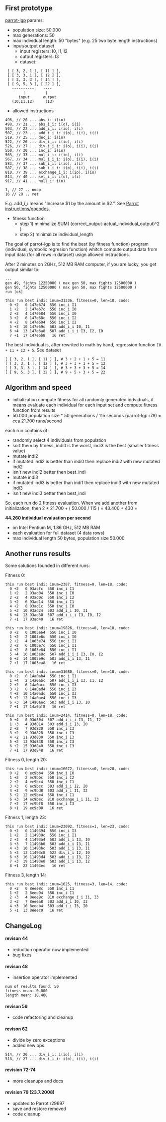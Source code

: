 == First prototype ==
[[parrot-lgp]] params:
* population size: 50.000
* max generations: 50
* max individual length: 50 "bytes" (e.g. 25 two byte length instructions)
* input/output dataset
** input registers: I0, I1, I2
** output registers: I3
** dataset:
<pre>
 [ [ 3, 2, 1 ], [ 11 ] ],
 [ [ 3, 3, 1 ], [ 12 ] ], 
 [ [ 3, 3, 3 ], [ 14 ] ], 
 [ [ 9, 5, 3 ], [ 22 ] ], 
   ----------    ----
        |         |
      input      output
   (I0,I1,I2)     (I3)
</pre>

* allowed instructions
<pre>
496, // 20 ... abs_i: i(io)
498, // 21 ... abs_i_i: i(o), i(i)
503, // 22 ... add_i_i: i(io), i(i)
507, // 23 ... add_i_i_i: i(o), i(i), i(i)
519, // 25 ... dec_i: i(io)
522, // 26 ... div_i_i: i(io), i(i)
526, // 27 ... div_i_i_i: i(o), i(i), i(i)
550, // 30 ... inc_i: i(io)
563, // 33 ... mul_i_i: i(io), i(i)
567, // 34 ... mul_i_i_i: i(o), i(i), i(i)
583, // 37 ... sub_i_i: i(io), i(i)
587, // 38 ... sub_i_i_i: i(o), i(i), i(i)
810, // 39 ... exchange_i_i: i(io), i(io)
814, // 40 ... set_i_i: i(o), i(i)
917, // 41 ... null_i: i(o)

1, // 27 .. noop
16 // 28 .. ret
</pre>
E.g. add_i_i means "Increase $1 by the amount in $2.". See [http://www.parrotcode.org/docs/ops/ Parrot instructions/opcodes].

* fitness function
** step 1) minimalize SUM( (correct_output-actual_individual_output)^2 )
** step 2) minimalize individual_length

The goal of parrot-lgp is to find the best (by fitness function) program (individual, symbolic regresion function) whitch compute output data from input data (for all rows in dataset) usign allowed instructions.

After 2 minutes on 2GHz, 512 MB RAM computer, if you are lucky, you get output similar to:
<pre>
...
gen 49, fights 12250000 ( max gen 50, max fights 12500000 )
gen 50, fights 12500000 ( max gen 50, max fights 12500000 )
run [ok]

this run best indi: inum=31336, fitness=0, len=18, code:
  0 +2   0 147e674  550 inc_i I1
  1 +2   2 147e67c  550 inc_i I0
  2 +2   4 147e684  550 inc_i I0
  3 +2   6 147e68c  550 inc_i I2
  4 +2   8 147e694  550 inc_i I2
  5 +3  10 147e69c  503 add_i_i I0, I1
  6 +4  13 147e6a8  507 add_i_i_i I3, I2, I0
  7 +1  17 147e6b8   16 ret
</pre>

The best individual is, after rewrited to math by hand, regression function <code>I0 + I1 + I2 + 5</code>. See dataset
 [ [ 3, 2, 1 ], [ 11 ] ], # 3 + 2 + 1 + 5 = 11
 [ [ 3, 3, 1 ], [ 12 ] ], # 3 + 3 + 1 + 5 = 12
 [ [ 3, 3, 3 ], [ 14 ] ], # 3 + 3 + 3 + 5 = 14
 [ [ 9, 5, 3 ], [ 22 ] ], # 9 + 5 + 3 + 5 = 22

== Algorithm and speed ==
* initialization compute fitness for all randomly generated indviduals, it means evaluate each individual for each input set and compute fitness function from results
* 50.000 population size * 50 generations / 115 seconds (parrot-lgp r79) = cca 21.700 runs/second
each run contains of:
* randomly select 4 individuals from population
* sort them by fitness, indi0 is the worst, indi3 is the best (smaller fitness value)
* mutate indi2
* if mutated indi2 is better than indi0 then replace indi2 with new mutated indi2
* isn't new indi2 better then best_indi
* mutate indi3
* if mutated indi3 is better than indi1 then replace indi3 with new mutated indi3
* isn't new indi3 better then best_indi
So, each run do 2 fitness evaluation. When we add another from initialization, then 2 * 21.700  + ( 50.000 / 115 ) = 43.400 + 430 = 

'''44.260 individual evaluation per second'''
* on Intel Pentium M, 1.86 GHz, 512 MB RAM
* each evaluation for full dataset (4 data rows)
* max individual length 50 bytes, population size 50.000

== Another runs results ==
Some solutions founded in different runs:

Fitness 0:
<pre>
this run best indi: inum=2387, fitness=0, len=18, code:
  0 +2   0 93acfc  550 inc_i I1
  1 +2   2 93ad04  550 inc_i I0
  2 +2   4 93ad0c  550 inc_i I2
  3 +2   6 93ad14  550 inc_i I1
  4 +2   8 93ad1c  550 inc_i I0
  5 +3  10 93ad24  503 add_i_i I0, I1
  6 +4  13 93ad30  507 add_i_i_i I3, I0, I2
  7 +1  17 93ad40   16 ret

this run best indi: inum=19826, fitness=0, len=18, code:
  0 +2   0 1003e64  550 inc_i I0
  1 +2   2 1003e6c  550 inc_i I0
  2 +2   4 1003e74  550 inc_i I1
  3 +2   6 1003e7c  550 inc_i I1
  4 +2   8 1003e84  550 inc_i I1
  5 +4  10 1003e8c  507 add_i_i_i I3, I0, I2
  6 +3  14 1003e9c  503 add_i_i I3, I1
  7 +1  17 1003ea8   16 ret

this run best indi: inum=31680, fitness=0, len=18, code:
  0 +2   0 14a0ab4  550 inc_i I1
  1 +4   2 14a0abc  507 add_i_i_i I3, I1, I2
  2 +2   6 14a0acc  550 inc_i I3
  3 +2   8 14a0ad4  550 inc_i I3
  4 +2  10 14a0adc  550 inc_i I3
  5 +2  12 14a0ae4  550 inc_i I3
  6 +3  14 14a0aec  503 add_i_i I3, I0
  7 +1  17 14a0af8   16 ret

this run best indi: inum=2414, fitness=0, len=18, code:
  0 +4   0 93d804  507 add_i_i_i I3, I1, I2
  1 +3   4 93d814  503 add_i_i I3, I0
  2 +2   7 93d820  550 inc_i I3
  3 +2   9 93d828  550 inc_i I3
  4 +2  11 93d830  550 inc_i I3
  5 +2  13 93d838  550 inc_i I3
  6 +2  15 93d840  550 inc_i I3
  7 +1  17 93d848   16 ret
</pre>

Fitness 0, length 20:
<pre>
this run best indi: inum=16672, fitness=0, len=20, code:
  0 +2   0 ec9bb4  550 inc_i I0
  1 +2   2 ec9bbc  550 inc_i I2
  2 +2   4 ec9bc4  550 inc_i I1
  3 +3   6 ec9bcc  503 add_i_i I2, I0
  4 +3   9 ec9bd8  503 add_i_i I1, I2
  5 +2  12 ec9be4  550 inc_i I1
  6 +3  14 ec9bec  810 exchange_i_i I1, I3
  7 +2  17 ec9bf8  550 inc_i I3
  8 +1  19 ec9c00   16 ret
</pre>

Fitness 1, length 23:
<pre>
this run best indi: inum=23092, fitness=1, len=23, code:
  0 +2   0 1149394  550 inc_i I3
  1 +2   2 114939c  550 inc_i I1
  2 +3   4 11493a4  503 add_i_i I3, I0
  3 +3   7 11493b0  503 add_i_i I3, I1
  4 +3  10 11493bc  503 add_i_i I3, I1
  5 +3  13 11493c8  522 div_i_i I2, I0
  6 +3  16 11493d4  503 add_i_i I3, I2
  7 +3  19 11493e0  503 add_i_i I3, I2
  8 +1  22 11493ec   16 ret
</pre>

Fitness 3, length 14:
<pre>
this run best indi: inum=1625, fitness=3, len=14, code:
  0 +2   0 8eee8c  550 inc_i I1
  1 +2   2 8eee94  550 inc_i I1
  2 +3   4 8eee9c  810 exchange_i_i I1, I3
  3 +3   7 8eeea8  503 add_i_i I0, I3
  4 +3  10 8eeeb4  503 add_i_i I3, I0
  5 +1  13 8eeec0   16 ret
</pre>


== ChangeLog ==
==== revison 44 ====
* reduction operator now implemented
* bug fixes

==== revison 48 ====
* insertion operator implemented

 num of results found: 50
 fitness mean: 0.000
 length mean: 18.480

==== revison 59 ====
* code refactoring and cleanup

==== revison 62 ====
* divide by zero exceptions
* added new ops
 514, // 26 ... div_i_i: i(io), i(i)
 518, // 27 ... div_i_i_i: i(o), i(i), i(i)

==== revision 72-74 ====
* more cleanups and docs

==== revision 79 (23.7.2008) ====
* updated to Parrot r29697
* save and restore removed
* code cleanup
